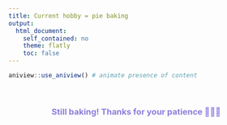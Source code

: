 ```yaml
---
title: Current hobby = pie baking
output:  
  html_document:  
    self_contained: no  
    theme: flatly
    toc: false
---
```


```r
aniview::use_aniview() # animate presence of content
```

<!-- for accessing the link icons --> 
<script src="https://kit.fontawesome.com/455169677b.js" crossorigin="anonymous"></script> 

<br>

::: {.aniview data-av-animation="fadeInUp"}

<center><h3><font color="#8c7edc"> Still baking! Thanks for your patience 🙇🏻‍♀️ </font></h3></center>

:::
